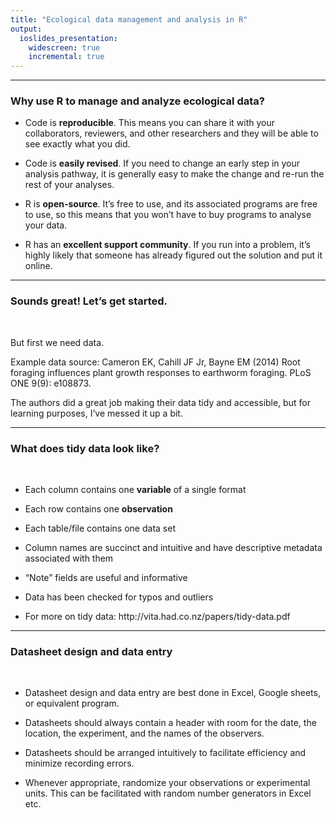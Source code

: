 ```yaml
---
title: "Ecological data management and analysis in R"
output: 
  ioslides_presentation:
    widescreen: true
    incremental: true
---
```


***
### Why use R to manage and analyze ecological data? {.build}

- Code is **reproducible**. This means you can share it with your collaborators, reviewers, and other researchers and they will be able to see exactly what you did.  

- Code is **easily revised**. If you need to change an early step in your analysis pathway, it is generally easy to make the change and re-run the rest of your analyses.  

- R is **open-source**. It's free to use, and its associated programs are free to use, so this means that you won't have to buy programs to analyse your data.  

- R has an **excellent support community**. If you run into a problem, it's highly likely that someone has already figured out the solution and put it online.


***
### Sounds great! Let's get started.
<br>

But first we need data.
  
Example data source: Cameron EK, Cahill JF Jr, Bayne EM (2014) Root foraging influences plant growth responses to earthworm foraging. PLoS ONE 9(9): e108873.

The authors did a great job making their data tidy and accessible, but for learning purposes, I've messed it up a bit.

***
### What does tidy data look like? {.build}
<br>

- Each column contains one **variable** of a single format

- Each row contains one **observation**

- Each table/file contains one data set

- Column names are succinct and intuitive and have descriptive metadata associated with them

- "Note" fields are useful and informative

- Data has been checked for typos and outliers

- For more on tidy data: http://vita.had.co.nz/papers/tidy-data.pdf

***
### Datasheet design and data entry
<br>

- Datasheet design and data entry are best done in Excel, Google sheets, or equivalent program.

- Datasheets should always contain a header with room for the date, the location, the experiment, and the names of the observers.

- Datasheets should be arranged intuitively to facilitate efficiency and minimize recording errors.

- Whenever appropriate, randomize your observations or experimental units. This can be facilitated with random number generators in Excel etc.
